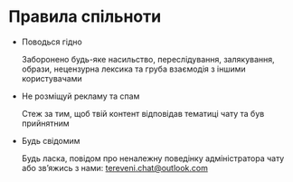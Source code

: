 # Правила спільноти

- Поводься гідно

  Заборонено будь-яке насильство, переслідування, залякування, образи, нецензурна лексика та груба взаємодія з іншими користувачами

- Не розміщуй рекламу та спам

  Стеж за тим, щоб твій контент відповідав тематиці чату та був прийнятним

- Будь свідомим

  Будь ласка, повідом про неналежну поведінку адміністратора чату або зв’яжись з нами:
  [tereveni.chat@outlook.com](mailto:tereveni.chat@outlook.com)
